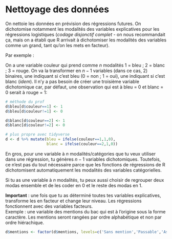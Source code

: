 
# Nettoyage des données {- #nettoyage}

On nettoie les données en prévision des régressions futures. On dichotomise notamment les modalités des variables explicatives pour les régressions logistiques (*codage disjonctif complet* - on nous recommandait ça, mais on a établi que R arrivait à dichotomiser les modalités des variables comme un grand, tant qu'on les mets en facteur).

Par exemple :

On a une variable couleur qui prend comme $n$ modalités 1 = bleu ; 2 = blanc ; 3 = rouge. On va la transformer en $n-1$ variables (dans ce cas, 2) binaires, une indiquant si c'est bleu (0 = non ; 1 = oui), une indiquant si c'est blanc (*idem*). Il n'y a pas besoin de créer une troisième variable dichotomique car, par défaut, une observation qui est à bleu = 0 et blanc = 0 serait à rouge = 1:

```r
# méthode du prof
d$bleu[d$couleur==1] <- 1
d$bleu[d$couleur!=1] <- 0

d$blanc[d$couleur==2] <- 1
d$blanc[d$couleur!=2] <- 0

# plus propre avec tidyverse
d <- d %>% mutate(bleu = ifelse(couleur==1,1,0),
                  blanc = ifelse(couleur==2,1,0))
```

En gros, pour une variable à $n$ modalités/catégories que tu veux utiliser dans une régression, tu génères $n-1$ variables dichotomiques. Toutefois, ce n'est pas du tout nécessaire parce que les fonctions de régressions de R dichotomisent automatiquement les modalités des variables catégorielles.

Si tu as une variable à $n$ modalités, tu peux aussi choisir de regrouper deux modas ensemble et de les coder en 0 et le reste des modas en 1.

**Important** : une fois que tu as déterminé toutes tes variables explicatives, transforme les en facteur et change leur niveau. Les régressions fonctionnent avec des variables facteurs.\
Exemple : une variable des mentions du bac qui est à l'origine sous la forme caractère. Les mentions seront rangées par ordre alphabétique et non par ordre hiérachique.

```r
d$mentions <- factor(d$mentions, levels=c('Sans mention','Passable','Assez bien','Bien','Très bien'))
```

